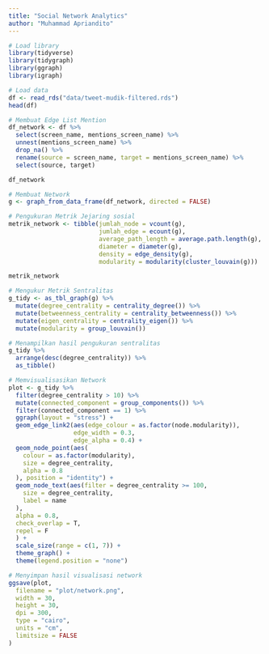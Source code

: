 ```yaml
---
title: "Social Network Analytics"
author: "Muhammad Apriandito"
---
```


```r
# Load library
library(tidyverse)
library(tidygraph)
library(ggraph)
library(igraph)
```

```r
# Load data
df <- read_rds("data/tweet-mudik-filtered.rds")
head(df)
```

```r
# Membuat Edge List Mention
df_network <- df %>%
  select(screen_name, mentions_screen_name) %>%
  unnest(mentions_screen_name) %>%
  drop_na() %>%
  rename(source = screen_name, target = mentions_screen_name) %>%
  select(source, target)

df_network
```

```r
# Membuat Network
g <- graph_from_data_frame(df_network, directed = FALSE)
```

```r
# Pengukuran Metrik Jejaring sosial
metrik_network <- tibble(jumlah_node = vcount(g), 
                         jumlah_edge = ecount(g), 
                         average_path_length = average.path.length(g), 
                         diameter = diameter(g), 
                         density = edge_density(g), 
                         modularity = modularity(cluster_louvain(g)))

metrik_network
```

```r
# Mengukur Metrik Sentralitas
g_tidy <- as_tbl_graph(g) %>%
  mutate(degree_centrality = centrality_degree()) %>%
  mutate(betweenness_centrality = centrality_betweenness()) %>%
  mutate(eigen_centrality = centrality_eigen()) %>%
  mutate(modularity = group_louvain())
```

```r
# Menampilkan hasil pengukuran sentralitas
g_tidy %>%
  arrange(desc(degree_centrality)) %>%
  as_tibble()
```

```r
# Memvisualisasikan Network
plot <- g_tidy %>%
  filter(degree_centrality > 10) %>%
  mutate(connected_component = group_components()) %>%
  filter(connected_component == 1) %>%
  ggraph(layout = "stress") +
  geom_edge_link2(aes(edge_colour = as.factor(node.modularity)),
                  edge_width = 0.3, 
                  edge_alpha = 0.4) +
  geom_node_point(aes(
    colour = as.factor(modularity),
    size = degree_centrality,
    alpha = 0.8
  ), position = "identity") +
  geom_node_text(aes(filter = degree_centrality >= 100,
    size = degree_centrality,
    label = name
  ),
  alpha = 0.8,
  check_overlap = T,
  repel = F
  ) +
  scale_size(range = c(1, 7)) +
  theme_graph() +
  theme(legend.position = "none")
```

```r
# Menyimpan hasil visualisasi network
ggsave(plot,
  filename = "plot/network.png",
  width = 30,
  height = 30,
  dpi = 300,
  type = "cairo",
  units = "cm",
  limitsize = FALSE
)
```

